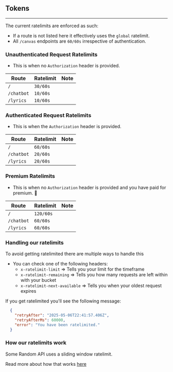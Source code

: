 
## Tokens

---

The current ratelimits are enforced as such:
- If a route is not listed here it effectively uses the `global` ratelimit.
- All `/canvas` endpoints are `60/60s` irrespective of authentication.

### Unauthenticated Request Ratelimits

- This is when no `Authorization` header is provided.

<table className="queryParamTable">
  <thead>
    <tr>
      <th>Route</th>
      <th>Ratelimit</th>
      <th>Note</th>
    </tr>
  </thead>
  <tbody>
    <tr>
      <td>
        <Code>/</Code>
      </td>
      <td>
        <Code>30/60s</Code>
      </td>
      <td></td>
    </tr>
    <tr>
      <td>
        <Code>/chatbot</Code>
      </td>
      <td>
        <Code>10/60s</Code>
      </td>
      <td></td>
    </tr>
    <tr>
      <td>
        <Code>/lyrics</Code>
      </td>
      <td>
        <Code>10/60s</Code>
      </td>
      <td></td>
    </tr>
  </tbody>
</table>

### Authenticated Request Ratelimits

- This is when the `Authorization` header is provided.

<table className="queryParamTable">
  <thead>
    <tr>
      <th>Route</th>
      <th>Ratelimit</th>
      <th>Note</th>
    </tr>
  </thead>
  <tbody>
    <tr>
      <td>
        <Code>/</Code>
      </td>
      <td>
        <Code>60/60s</Code>
      </td>
      <td></td>
    </tr>
    <tr>
      <td>
        <Code>/chatbot</Code>
      </td>
      <td>
        <Code>20/60s</Code>
      </td>
      <td></td>
    </tr>
    <tr>
      <td>
        <Code>/lyrics</Code>
      </td>
      <td>
        <Code>20/60s</Code>
      </td>
      <td></td>
    </tr>
  </tbody>
</table>

### Premium Ratelimits

- This is when no `Authorization` header is provided and you have paid for premium. 💖

<table className="queryParamTable">
  <thead>
    <tr>
      <th>Route</th>
      <th>Ratelimit</th>
      <th>Note</th>
    </tr>
  </thead>
  <tbody>
    <tr>
      <td>
        <Code>/</Code>
      </td>
      <td>
        <Code>120/60s</Code>
      </td>
      <td></td>
    </tr>
    <tr>
      <td>
        <Code>/chatbot</Code>
      </td>
      <td>
        <Code>60/60s</Code>
      </td>
      <td></td>
    </tr>
    <tr>
      <td>
        <Code>/lyrics</Code>
      </td>
      <td>
        <Code>60/60s</Code>
      </td>
      <td></td>
    </tr>
  </tbody>
</table>

### Handling our ratelimits

To avoid getting ratelimited there are multiple ways to handle this

- You can check one of the following headers:
  - `x-ratelimit-limit` => Tells you your limit for the timeframe
  - `x-ratelimit-remaining` => Tells you how many requests are left within with your bucket
  - `x-ratelimit-next-available` => Tells you when your oldest request expires

If you get ratelimited you'll see the following message:
```json
  {
    "retryAfter": "2025-05-06T22:41:57.406Z",
    "retryAfterMs": 60000,
    "error": "You have been ratelimited."
  }
```

### How our ratelimits work

Some Random API uses a sliding window ratelimit.

Read more about how that works [here](https://smudge.ai/blog/ratelimit-algorithms)

